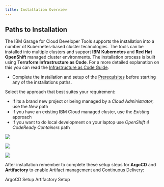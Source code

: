 ```yaml
---
title: Installation Overview
---
```


## Paths to Installation

The IBM Garage for Cloud Developer Tools supports the installation into a number of
Kubernetes-based cluster technologies. The tools can be installed into multiple clusters and support **IBM Kubernetes** and **Red Hat OpenShift** managed cluster environments. The installation process is built using **Terraform Infrastructure as Code**. For a more detailed explanation on this you can read the [Infrastructure as Code Guide](/guides/iasc).

- Complete the installation and setup of the [Prerequisites](/getting-started/pre-reqs) before starting any of the installations paths.

Select the approach that best suites your requirement:
- If its a brand new project or being managed by a _Cloud Administrator_, use the *New* path
- If you have an existing IBM Cloud managed cluster, use the *Existing* approach
- If you want to do local development on your laptop use *OpenShift 4 CodeReady Containers* path

<Row>
<Column colLg={4} colMd={4} noGutterMdLeft>
<ArticleCard
    color="dark"
    title="Install New"
    subTitle="Create a new IBM Cloud managed cluster with all the Development Tools installed"
    href="/admin/installation-ibm-cloud"
    >

![](/images/sysadmins2.jpg)

</ArticleCard>
</Column>
<Column colLg={4} colMd={4} noGutterMdLeft>
<ArticleCard
    color="dark"
    title="Install Existing"
    subTitle="Install the Development Tools into an existing IBM Cloud managed cluster"
    href="/admin/installation-existing"
    >

![](/images/sysadmins.jpg)

</ArticleCard>
</Column>
<Column colLg={4} colMd={4} noGutterMdLeft>
<ArticleCard
    color="dark"
    title="Install Red Hat CRC"
    subTitle="Install the Development Tools into Red Hat CodeReady Containers"
    href="/admin/installation-crc"
    >

![](/images/code2.jpg)

</ArticleCard>
</Column>
</Row>

After installation remember to complete these setup steps for **ArgoCD** and **Artifactory** to enable Artifact management and Continuous Delivery:

<AnchorLinks>
  <AnchorLink to="../../getting-started/argocd-setup">ArgoCD Setup</AnchorLink>
  <AnchorLink to="../../getting-started/artifactory-setup">Artifactory Setup</AnchorLink>
</AnchorLinks>